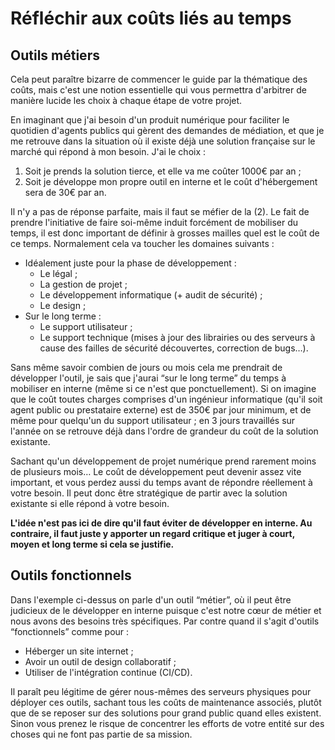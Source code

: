 # Réfléchir aux coûts liés au temps

## Outils métiers

Cela peut paraître bizarre de commencer le guide par la thématique des coûts, mais c'est une notion essentielle qui vous permettra d'arbitrer de manière lucide les choix à chaque étape de votre projet.

En imaginant que j'ai besoin d'un produit numérique pour faciliter le quotidien d'agents publics qui gèrent des demandes de médiation, et que je me retrouve dans la situation où il existe déjà une solution française sur le marché qui répond à mon besoin. J'ai le choix :

1.  Soit je prends la solution tierce, et elle va me coûter 1000€ par an ;
2.  Soit je développe mon propre outil en interne et le coût d'hébergement sera de 30€ par an.

Il n'y a pas de réponse parfaite, mais il faut se méfier de la (2). Le fait de prendre l'initiative de faire soi-même induit forcément de mobiliser du temps, il est donc important de définir à grosses mailles quel est le coût de ce temps. Normalement cela va toucher les domaines suivants :

- Idéalement juste pour la phase de développement :
  - Le légal ;
  - La gestion de projet ;
  - Le développement informatique (+ audit de sécurité) ;
  - Le design ;
- Sur le long terme :
  - Le support utilisateur ;
  - Le support technique (mises à jour des librairies ou des serveurs à cause des failles de sécurité découvertes, correction de bugs…).

Sans même savoir combien de jours ou mois cela me prendrait de développer l'outil, je sais que j'aurai “sur le long terme” du temps à mobiliser en interne (même si ce n'est que ponctuellement). Si on imagine que le coût toutes charges comprises d'un ingénieur informatique (qu'il soit agent public ou prestataire externe) est de 350€ par jour minimum, et de même pour quelqu'un du support utilisateur ; en 3 jours travaillés sur l'année on se retrouve déjà dans l'ordre de grandeur du coût de la solution existante.

Sachant qu'un développement de projet numérique prend rarement moins de plusieurs mois… Le coût de développement peut devenir assez vite important, et vous perdez aussi du temps avant de répondre réellement à votre besoin. Il peut donc être stratégique de partir avec la solution existante si elle répond à votre besoin.

**L'idée n'est pas ici de dire qu'il faut éviter de développer en interne. Au contraire, il faut juste y apporter un regard critique et juger à court, moyen et long terme si cela se justifie.**

## Outils fonctionnels

Dans l'exemple ci-dessus on parle d'un outil “métier”, où il peut être judicieux de le développer en interne puisque c'est notre cœur de métier et nous avons des besoins très spécifiques. Par contre quand il s'agit d'outils “fonctionnels” comme pour :

- Héberger un site internet ;
- Avoir un outil de design collaboratif ;
- Utiliser de l'intégration continue (CI/CD).

Il paraît peu légitime de gérer nous-mêmes des serveurs physiques pour déployer ces outils, sachant tous les coûts de maintenance associés, plutôt que de se reposer sur des solutions pour grand public quand elles existent. Sinon vous prenez le risque de concentrer les efforts de votre entité sur des choses qui ne font pas partie de sa mission.
